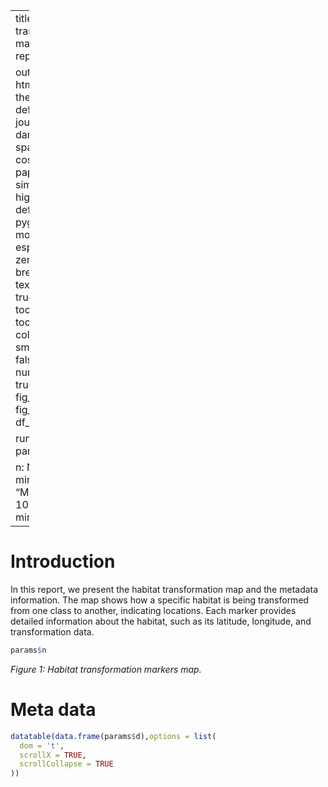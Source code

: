 
---
title: Habitat transformation markers map report|

output: 
 html_document:
   theme: flatly # default, cerulean, journal, flatly, darkly, readable, spacelab, united, cosmo, lumen, paper, sandstone, simplex, and yeti
   highlight: tango # default, tango, pygments, kate, monochrome, espresso, zenburn, haddock, breezedark, and textmate
   smart: true
   toc: true
   toc_depth: 2
   toc_float:
     collapsed: false
     smooth_scroll: false
   numbers_sections: true
   fig_width: 7
   fig_height: 6
   fig_caption: true
   df_print: paged

runtime: shiny  
params:

  n: NA
  d: NA
  minimum: 
    label: "Minimum:"
    value: 100
    input: slider
    min: 0
    max: 1000
---



# Introduction
In this report, we present the habitat transformation map and the metadata information. The map shows how a specific habitat is being transformed from one class to another, indicating locations. Each marker provides detailed information about the habitat, such as its latitude, longitude, and transformation data.

```r


params$n


```
*Figure 1: Habitat transformation markers map.*

# Meta data


```r

datatable(data.frame(params$d),options = list(
  dom = 't',
  scrollX = TRUE,
  scrollCollapse = TRUE
))


```